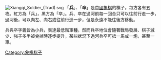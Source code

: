 {{Xiangqi piece}}
{{Otheruses|other='''兵'''的其他含義|兵 (消歧義)}}
[[Image:Xiangqi_Soldier_(Trad).svg|thumb]]
「'''兵'''」、「'''卒'''」是[[中國象棋|中國象棋]]的棋子，每方各有五枚。紅方為「兵」，黑方為「卒」。兵、卒在過河前每一回合只可以往前行走一步，過河後，可以向左、向右或往前行進一步，但是永遠不能往後方移動。

兵與卒字義皆為小兵，表達最低階軍種，然而兵卒地位會隨著戰局發展、棋子減少、強子多半被兌掉時逐步提升，某些狀況下過河兵卒可抵一馬或一炮，甚至一車。

{{Xiangqi diagram
|tleft
|兵（卒）的起始位置
|  |  |  |  |  |  |  |  |  
|  |  |  |  |  |  |  |  |  
|  |  |  |  |  |  |  |  |  
|sd|  |sd|  |sd|  |sd|  |sd
|  |  |  |  |  |  |  |  |  
|  |  |  |  |  |  |  |  |  
|sl|  |sl|  |sl|  |sl|  |sl
|  |  |  |  |  |  |  |  |  
|  |  |  |  |  |  |  |  |  
|  |  |  |  |  |  |  |  |  
|
}}
{{Xiangqi diagram plus
|tleft
|兵（卒）的走法（一）
|  |  |  |  |将|  |  |  |  
|  |  |  |  |  |  |  |  |  
|  |  |  |  |  |  |  |  |  
|  |  |  |  |卒|  |  |  |  
|  |  |  |  |  |  |..|  |  
|  |  |  |  |  |xx|[兵]|xx|  
|  |  |  |  |  |  |xx|  |
|  |  |  |  |  |  |  |  |  
|  |  |  |  |  |  |  |  |  
|  |  |  |  |帅|  |  |  |  
|过河前，兵（卒）只能往前行进一步，不能横走或后退。
}}
{{Xiangqi diagram plus
|tleft
|兵（卒）的走法（二）
|  |  |  |  |将|  |  |  |  
|  |  |  |  |  |  |  |  |  
|  |  |  |  |  |  |  |  |  
|  |  |  |  |卒|  |..|  |  
|  |  |  |  |  |..|[兵]|..|  
|  |  |  |  |  |  |xx|  |  
|  |  |  |  |  |  |  |  |
|  |  |  |  |  |  |  |  |  
|  |  |  |  |  |  |  |  |  
|  |  |  |  |帅|  |  |  |  
|过河后，兵（卒）可以向前、左或右方向移动一步，但是仍然不能往后方向移动。
}}
{{Xiangqi diagram plus
|tleft
|兵（卒）的走法（三）
|  |  |  |  |将|..|[兵]|..| 
|  |  |  |  |  |  |xx|  |  
|  |  |  |  |  |  |  |  |  
|  |  |  |  |卒|  |  |  |  
|  |  |  |  |  |  |  |  |  
|  |  |  |  |  |  |  |  |
|  |  |  |  |  |  |  |  |
|  |  |  |  |  |  |  |  |  
|  |  |  |  |  |  |  |  |  
|  |  |  |  |  |帅|  |  |  
|沉底后，兵（卒）只能向左或右方向移动。不存在类似[[国际象棋|国际象棋]]的[[升变|升变]]规则。
}}
{{ChineseChess}}

[[Category:象棋棋子|Category:象棋棋子]]